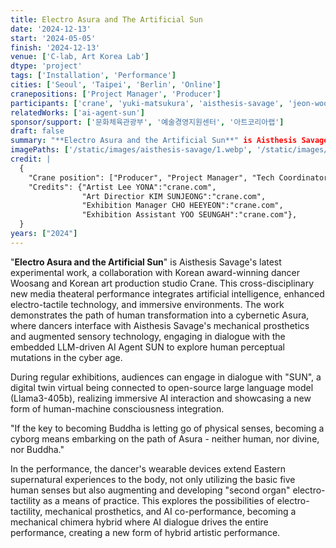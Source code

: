 ```yaml
---
title: Electro Asura and The Artificial Sun
date: '2024-12-13'
start: '2024-05-05'
finish: '2024-12-13'
venue: ['C-lab, Art Korea Lab']
dtype: 'project'
tags: ['Installation', 'Performance']
cities: ['Seoul', 'Taipei', 'Berlin', 'Online']
cranepositions: ['Project Manager', 'Producer']
participants: ['crane', 'yuki-matsukura', 'aisthesis-savage', 'jeon-woosang']
relatedWorks: ['ai-agent-sun']
sponsor/support: ['문화체육관광부', '예술경영지원센터', '아트코리아랩']
draft: false
summary: "**Electro Asura and the Artificial Sun**" is Aisthesis Savage's latest experimental work, a collaboration with Korean award-winning dancer Woosang and Korean art production studio Crane. This cross-disciplinary new media theateral performance integrates artificial intelligence, enhanced electro-tactile technology, and immersive environments. The work demonstrates the path of human transformation into a cybernetic Asura, where dancers interface with Aisthesis Savage's mechanical prosthetics and augmented sensory technology, engaging in dialogue with the embedded LLM-driven AI Agent SUN to explore human perceptual mutations in the cyber age.
imagePaths: ['/static/images/aisthesis-savage/1.webp', '/static/images/aisthesis-savage/2.webp']
credit: |
  {
    "Crane position": ["Producer", "Project Manager", "Tech Coordinator", "Coordinator"],
    "Credits": {"Artist Lee YONA":"crane.com", 
                "Art Directior KIM SUNJEONG":"crane.com",
                "Exhibition Manager CHO HEEYEON":"crane.com",
                "Exhibition Assistant YOO SEUNGAH":"crane.com"},
  }
years: ["2024"]
---
```


"**Electro Asura and the Artificial Sun**" is Aisthesis Savage's latest experimental work, a collaboration with Korean award-winning dancer Woosang and Korean art production studio Crane. This cross-disciplinary new media theateral performance integrates artificial intelligence, enhanced electro-tactile technology, and immersive environments. The work demonstrates the path of human transformation into a cybernetic Asura, where dancers interface with Aisthesis Savage's mechanical prosthetics and augmented sensory technology, engaging in dialogue with the embedded LLM-driven AI Agent SUN to explore human perceptual mutations in the cyber age.

During regular exhibitions, audiences can engage in dialogue with "SUN", a digital twin virtual being connected to open-source large language model (Llama3-405b), realizing immersive AI interaction and showcasing a new form of human-machine consciousness integration.

"If the key to becoming Buddha is letting go of physical senses, becoming a cyborg means embarking on the path of Asura - neither human, nor divine, nor Buddha."

In the performance, the dancer's wearable devices extend Eastern supernatural experiences to the body, not only utilizing the basic five human senses but also augmenting and developing "second organ" electro-tactility as a means of practice. This explores the possibilities of electro-tactility, mechanical prosthetics, and AI co-performance, becoming a mechanical chimera hybrid where AI dialogue drives the entire performance, creating a new form of hybrid artistic performance.